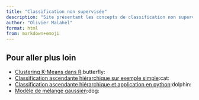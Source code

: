 ```yaml
---
title: "Classification non supervisée"
description: "Site présentant les concepts de classification non supervisée"
author: "Olivier Malahel"
format: html
from: markdown+emoji
---
```



## Pour aller plus loin

- [Clustering K-Means dans R ](https://statorials.org/k-signifie-regroupement-en-r/){target="_blank"}:butterfly:
- [Classification ascendante hiérarchique sur exemple simple](https://www.youtube.com/watch?v=Brfc-wGXDRg){target="_blank"}:cat:
- [Classification ascendante hiérarchique et application en python](https://www.youtube.com/watch?v=QabCGFzJDPM){target="_blank"}:dolphin:
- [Modèle de mélange gaussien](https://fr.wikipedia.org/wiki/Mod%C3%A8le_de_m%C3%A9lange_gaussien){target="_blank"}:dog:
